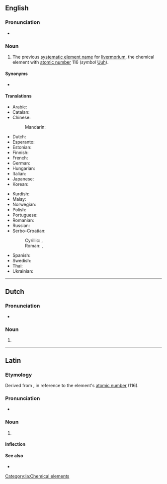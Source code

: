 {{also|Ununhexium}}
==English==
{{elements|Uuh|ununpentium|Uup|ununseptium|Uus}}

===Pronunciation===
* {{audio|En-ununhexium.oga|Audio|lang=en}}

===Noun===
{{en-noun|-}}
{{wikipedia}}

# The previous [[systematic element name]] for [[livermorium]], the chemical element with [[atomic number]] 116 (''symbol'' [[Uuh]]).

====Synonyms====
* {{l|en|eka-polonium}}

====Translations====
{{trans-top|element with atomic number 116}}
* Arabic: {{t|ar|أُنُون هِيكْسِيُوم|tr=ʾunun hiksiyum|m}}
* Catalan: {{t+|ca|ununhexi|m}}
* Chinese:
*: Mandarin: {{t+|cmn|𫟷|tr=lì|sc=Hani}}
* Dutch: {{t+|nl|ununhexium|n}}
* Esperanto: {{t|eo|ununheksio}}
* Estonian: {{t|et|ununheksium}}
* Finnish: {{t|fi|ununheksium}}
* French: {{t+|fr|ununhexium|m}}
* German: {{t+|de|Ununhexium|n}}
* Hungarian: {{t+|hu|ununhexium}}
* Italian: {{t+|it|ununhexio|m}}
* Japanese: {{t|ja|ウンウンヘキシウム|tr=ununhekishiumu}}
* Korean: {{t|ko|우눈헥슘|sc=Hang}}
{{trans-mid}}
* Kurdish: {{t|ku|ûnûnheksiyûm}}
* Malay: {{t|ms|ununheksium}}
* Norwegian: {{t|no|ununhexium}}
* Polish: {{t+|pl|ununhexium|m}}
* Portuguese: {{t|pt|ununhéxio|m}}
* Romanian: {{t+|ro|ununhexiu|n}}
* Russian: {{t+|ru|унунге́ксий|m}}
* Serbo-Croatian:
*: Cyrillic: {{t|sh|унунхексиј|m|sc=Cyrl}}, {{t|sh|унунхексијум|m|sc=Cyrl}}
*: Roman: {{t|sh|ununheksij|m}}, {{t|sh|ununheksijum|m}}
* Spanish: {{t+|es|ununhexio|m}}
* Swedish: {{t+|sv|ununhexium}}
* Thai: {{t|th|อูนอูนเฮกเซียม|tr=ūnūnhēgàsiam}}
* Ukrainian: {{t|uk|унунгексій|m|tr=ununhéksij}}
{{trans-bottom}}

----

==Dutch==
{{wikipedia|lang=nl}}
{{elements|Uuh|ununpentium|Uup|ununseptium|Uus|lang=nl}}

===Pronunciation===
* {{audio|Nl-ununhexium.ogg|Audio|lang=nl}}

===Noun===
{{nl-noun|n|-|-}}

# {{l|en|ununhexium}}

----

==Latin==

===Etymology===
Derived from {{suffix|lang=la|[[ūnus|ūn(us)]] (“''one''”) + ''[[ūnus|ūn(us)]]'' + ''[[hexa-|hex(a)-]]'' (“six”)|ium|pos2=chemical element suffix}}, in reference to the element's [[atomic number]] (116).

===Pronunciation===
* {{la-IPA|ūnūnhexium|eccl=yes}}

===Noun===
{{la-noun|ūnūnhexium|ūnūnhexiī|n|second}}

# {{lb|la|New Latin}} {{l|en|ununhexium}}

====Inflection====
{{la-decl-2nd-N|ūnūnhexi}}

====See also====
* {{l|la|livermorium}}

[[Category:la:Chemical elements]]